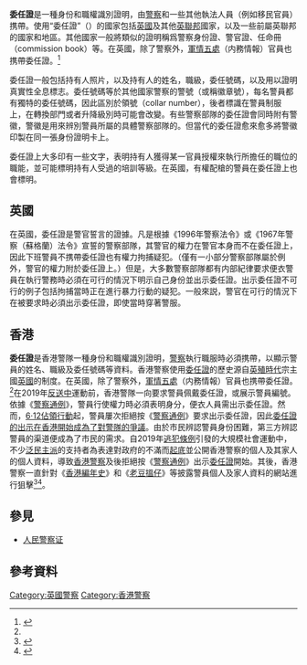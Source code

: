 '''委任證'''是一種身份和職權識別證明，由[[警察|警察]]和一些其他執法人員（例如移民官員）携帶。使用“委任證”（{{lang-en|warrant card}}）的國家包括[[英國|英國]]及其他[[英聯邦|英聯邦]]國家，以及一些前屬英聯邦的國家和地區。其他國家一般將類似的證明稱爲警察身份證、警官證、任命冊（commission book）等。在英國，除了警察外，[[軍情五處|軍情五處]]（内務情報）官員也携帶委任證。<ref name="#1">{{cite book|last1=Wright|first1=Peter|title=Spycatcher|publisher=Bantam Doubleday|isbn=978-0440201328|year=1988}}</ref>

委任證一般包括持有人照片，以及持有人的姓名，職級，委任號碼，以及用以證明真實性全息標志。委任號碼等於其他國家警察的警號（或稱徽章號），每名警員都有獨特的委任號碼，因此區別於領號（collar number），後者標識在警員制服上，在轉換部門或者升降級別時可能會改變。有些警察部隊的委任證會同時附有警徽，警徽是用來辨別警員所屬的具體警察部隊的。但當代的委任證愈來愈多將警徽印製在同一張身份證明卡上。

委任證上大多印有一些文字，表明持有人獲得某一官員授權來執行所擔任的職位的職能，並可能標明持有人受過的培訓等級。在英國，有權配槍的警員在委任證上也會標明。

{{TOC limit|3}}

==英國==
{{Unreferenced section|time=2019-12-25T14:56:01+00:00}}
在英國，委任證是警官誓言的證據。凡是根據《1996年警察法令》或《1967年警察（蘇格蘭）法令》宣誓的警察部隊，其警官的權力在警官本身而不在委任證上，因此下班警員不携帶委任證也有權力拘捕疑犯。（僅有一小部分警察部隊屬於例外，警官的權力附於委任證上。）但是，大多數警察部隊都有内部紀律要求便衣警員在執行警務時必須在可行的情況下明示自己身份並出示委任證。出示委任證不可行的例子包括拘捕當時正在進行暴力行動的疑犯。一般來説，警官在可行的情況下在被要求時必須出示委任證，即使當時穿著警服。

==香港==
{{main|香港警察委任證}}

'''委任證'''是香港警隊一種身份和職權識別證明，[[警察|警察]]執行職服時必須携帶，以顯示警員的姓名、職級及委任號碼等資料。香港警察使用[[委任證|委任證]]的歷史源自[[英殖時代|英殖時代]]宗主國[[英國|英國]]的制度。在英國，除了警察外，[[軍情五處|軍情五處]]（内務情報）官員也携帶委任證。<ref name="#1"/>在2019年[[反送中|反送中]]運動前，香港警隊一向要求警員佩戴委任證，或展示警員編號。依據《[[警察通例|警察通例]]》，警員行使權力時必須表明身分，便衣人員需出示委任證。然而，[[2019年6月12日香港反對逃犯條例修訂草案佔領行動|6·12佔領行動]]起，警員屢次拒絕按《[[警察通例|警察通例]]》要求出示委任證，因此[[香港警隊委任證爭議|委任證的出示在香港開始成為了對警隊的爭議]]。由於市民辨認警員身份困難，第三方辨認警員的渠道便成為了市民的需求。自2019年[[逃犯條例|逃犯條例]]引發的大規模社會運動中，不少[[泛民主派|泛民主派]]的支持者為表達對政府的不滿而[[起底|起底]]並公開香港警察的個人及其家人的個人資料，導致[[香港警察|香港警察]]及後拒絕按《[[警察通例|警察通例]]》出示[[委任證|委任證]]開始。其後，香港警察一直針對《[[香港編年史|香港編年史]]》和《[[老豆搵仔|老豆搵仔]]》等披露警員個人及家人資料的網站進行狙擊<ref>{{cite news |title=How Technology Has Both Fueled and Hindered the 2019 Hong Kong Pro-Democracy Protests |url=https://wclinfosec.com/2019/12/04/how-technology-has-both-fueled-and-hindered-the-2019-hong-kong-pro-democracy-protests/ |publisher=Information Security & Privacy Law |date=2019-12-04 |accessdate=2021-02-10 |archive-date=2021-02-14 |archive-url=https://web.archive.org/web/20210214123239/https://wclinfosec.com/2019/12/04/how-technology-has-both-fueled-and-hindered-the-2019-hong-kong-pro-democracy-protests/ |dead-url=no }}</ref><ref>{{cite news |title=In Hong Kong Protests, Faces Become Weapons |url=https://www.nytimes.com/2019/07/26/technology/hong-kong-protests-facial-recognition-surveillance.html |publisher=The New York Times |date=2019-07-26 |accessdate=2021-02-10 |archive-date=2019-07-26 |archive-url=https://web.archive.org/web/20190726093243/https://www.nytimes.com/2019/07/26/technology/hong-kong-protests-facial-recognition-surveillance.html |dead-url=no }}</ref>。

==參見==
*[[人民警察证|人民警察证]]

==參考資料==
{{Reflist|2}}

[[Category:英國警察|Category:英國警察]]
[[Category:香港警察|Category:香港警察]]